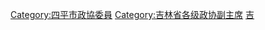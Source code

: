 [[Category:四平市政協委員|Category:四平市政協委員]]
[[Category:吉林省各级政协副主席|Category:吉林省各级政协副主席]]
[[Category:设区的市政协副主席|吉]]